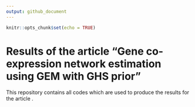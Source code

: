 ```yaml
---
output: github_document
---
```


```r
knitr::opts_chunk$set(echo = TRUE)
```

# Results of the article "Gene co-expression network estimation using GEM with GHS prior" 

This repository contains all codes which are used to produce the results for the article \emph{Gene co-expression network estimation using generalized expectation-maximization algorithm with graphical horseshoe prior}.